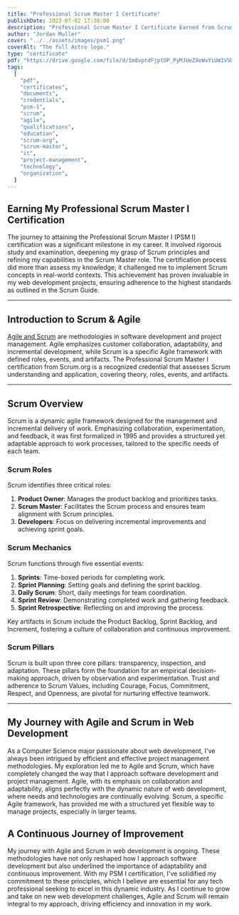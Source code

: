 ```yaml
---
title: "Professional Scrum Master I Certificate"
publishDate: 2023-07-02 17:38:00
description: "Professional Scrum Master I Certificate Earned from Scrum.org in November 2022"
author: "Jordan Muller"
cover: "../../assets/images/psm1.png"
coverAlt: "The full Astro logo."
type: "certificate"
pdf: "https://drive.google.com/file/d/1m8vptdFjptOP_PyMJUeZXeWvYiUW1VSU/view?usp=sharing"
tags:
  [
    "pdf",
    "certificates",
    "documents",
    "credentials",
    "psm-1",
    "scrum",
    "agile",
    "qualifications",
    "education",
    "scrum-org",
    "scrum-master",
    "it",
    "project-management",
    "technology",
    "organization",
  ]
---
```


## Earning My Professional Scrum Master I Certification

The journey to attaining the Professional Scrum Master I (PSM I) certification was a significant milestone in my career. It involved rigorous study and examination, deepening my grasp of Scrum principles and refining my capabilities in the Scrum Master role. The certification process did more than assess my knowledge; it challenged me to implement Scrum concepts in real-world contexts. This achievement has proven invaluable in my web development projects, ensuring adherence to the highest standards as outlined in the Scrum Guide.

---

## Introduction to Scrum & Agile

[Agile and Scrum](/blog/what-is-agile-and-scrum/) are methodologies in software development and project management. Agile emphasizes customer collaboration, adaptability, and incremental development, while Scrum is a specific Agile framework with defined roles, events, and artifacts. The Professional Scrum Master I certification from Scrum.org is a recognized credential that assesses Scrum understanding and application, covering theory, roles, events, and artifacts.

---

## Scrum Overview

Scrum is a dynamic agile framework designed for the management and incremental delivery of work. Emphasizing collaboration, experimentation, and feedback, it was first formalized in 1995 and provides a structured yet adaptable approach to work processes, tailored to the specific needs of each team.

### Scrum Roles

Scrum identifies three critical roles:

1. **Product Owner**: Manages the product backlog and prioritizes tasks.
2. **Scrum Master**: Facilitates the Scrum process and ensures team alignment with Scrum principles.
3. **Developers**: Focus on delivering incremental improvements and achieving sprint goals.

### Scrum Mechanics

Scrum functions through five essential events:

1. **Sprints**: Time-boxed periods for completing work.
2. **Sprint Planning**: Setting goals and defining the sprint backlog.
3. **Daily Scrum**: Short, daily meetings for team coordination.
4. **Sprint Review**: Demonstrating completed work and gathering feedback.
5. **Sprint Retrospective**: Reflecting on and improving the process.

Key artifacts in Scrum include the Product Backlog, Sprint Backlog, and Increment, fostering a culture of collaboration and continuous improvement.

### Scrum Pillars

Scrum is built upon three core pillars: transparency, inspection, and adaptation. These pillars form the foundation for an empirical decision-making approach, driven by observation and experimentation. Trust and adherence to Scrum Values, including Courage, Focus, Commitment, Respect, and Openness, are pivotal for nurturing effective teamwork.

---

## My Journey with Agile and Scrum in Web Development

As a Computer Science major passionate about web development, I've always been intrigued by efficient and effective project management methodologies. My exploration led me to Agile and Scrum, which have completely changed the way that I approach software development and project management. Agile, with its emphasis on collaboration and adaptability, aligns perfectly with the dynamic nature of web development, where needs and technologies are continually evolving. Scrum, a specific Agile framework, has provided me with a structured yet flexible way to manage projects, especially in larger teams.

## A Continuous Journey of Improvement

My journey with Agile and Scrum in web development is ongoing. These methodologies have not only reshaped how I approach software development but also underlined the importance of adaptability and continuous improvement. With my PSM I certification, I've solidified my commitment to these principles, which I believe are essential for any tech professional seeking to excel in this dynamic industry. As I continue to grow and take on new web development challenges, Agile and Scrum will remain integral to my approach, driving efficiency and innovation in my work.
